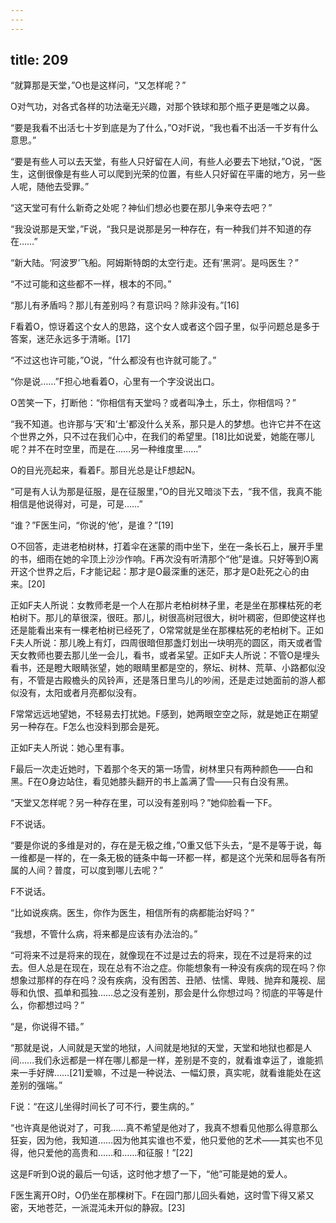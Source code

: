 ```yaml
---
---
---
```

title: 209
---



“就算那是天堂，”O也是这样问，“又怎样呢？”

O对气功，对各式各样的功法毫无兴趣，对那个铁球和那个瓶子更是嗤之以鼻。

“要是我看不出活七十岁到底是为了什么，”O对F说，“我也看不出活一千岁有什么意思。”

“要是有些人可以去天堂，有些人只好留在人间，有些人必要去下地狱，”O说，“医生，这倒很像是有些人可以爬到光荣的位置，有些人只好留在平庸的地方，另一些人呢，随他去受罪。”

“这天堂可有什么新奇之处呢？神仙们想必也要在那儿争来夺去吧？”

“我没说那是天堂，”F说，“我只是说那是另一种存在，有一种我们并不知道的存在……”

“新大陆。‘阿波罗’飞船。阿姆斯特朗的太空行走。还有‘黑洞’。是吗医生？”

“不过可能和这些都不一样，根本的不同。”

“那儿有矛盾吗？那儿有差别吗？有意识吗？除非没有。”[16]

F看着O，惊讶着这个女人的思路，这个女人或者这个园子里，似乎问题总是多于答案，迷茫永远多于清晰。[17]

“不过这也许可能，”O说，“什么都没有也许就可能了。”

“你是说……”F担心地看着O，心里有一个字没说出口。

O苦笑一下，打断他：“你相信有天堂吗？或者叫净土，乐土，你相信吗？”

“我不知道。也许那与‘天’和‘土’都没什么关系，那只是人的梦想。也许它并不在这个世界之外，只不过在我们心中，在我们的希望里。[18]比如说爱，她能在哪儿呢？并不在时空里，而是在……另一种维度里……”

O的目光亮起来，看着F。那目光总是让F想起N。

“可是有人认为那是征服，是在征服里，”O的目光又暗淡下去，“我不信，我真不能相信是他说得对，可是，可是……”

“谁？”F医生问，“你说的‘他’，是谁？”[19]

O不回答，走进老柏树林，打着伞在迷蒙的雨中坐下，坐在一条长石上，展开手里的书，细雨在她的伞顶上沙沙作响。F再次没有听清那个“他”是谁。只好等到O离开这个世界之后，F才能记起：那才是O最深重的迷茫，那才是O赴死之心的由来。[20]

正如F夫人所说：女教师老是一个人在那片老柏树林子里，老是坐在那棵枯死的老柏树下。那儿的草很深，很旺。那儿，树很高树冠很大，树叶稠密，但即使这样也还是能看出来有一棵老柏树已经死了，O常常就是坐在那棵枯死的老柏树下。正如F夫人所说：那儿晚上有灯，四周很暗但那盏灯划出一块明亮的圆区，雨天或者雪天女教师也要去那儿坐一会儿，看书，或者呆望。正如F夫人所说：不管O是埋头看书，还是瞪大眼睛张望，她的眼睛里都是空的，祭坛、树林、荒草、小路都似没有，不管是古殿檐头的风铃声，还是落日里鸟儿的吵闹，还是走过她面前的游人都似没有，太阳或者月亮都似没有。

F常常远远地望她，不轻易去打扰她。F感到，她两眼空空之际，就是她正在期望另一种存在。F怎么也没料到那会是死。

正如F夫人所说：她心里有事。

F最后一次走近她时，下着那个冬天的第一场雪，树林里只有两种颜色——白和黑。F在O身边站住，看见她膝头翻开的书上盖满了雪——只有白没有黑。

“天堂又怎样呢？另一种存在里，可以没有差别吗？”她仰脸看一下F。

F不说话。

“要是你说的多维是对的，存在是无极之维，”O重又低下头去，“是不是等于说，每一维都是一样的，在一条无极的链条中每一环都一样，都是这个光荣和屈辱各有所属的人间？普度，可以度到哪儿去呢？”

F不说话。

“比如说疾病。医生，你作为医生，相信所有的病都能治好吗？”

“我想，不管什么病，将来都是应该有办法治的。”

“可将来不过是将来的现在，就像现在不过是过去的将来，现在不过是将来的过去。但人总是在现在，现在总有不治之症。你能想象有一种没有疾病的现在吗？你想象过那样的存在吗？没有疾病，没有困苦、丑陋、怯懦、卑贱、抛弃和蔑视、屈辱和仇恨、孤单和孤独……总之没有差别，那会是什么你想过吗？彻底的平等是什么，你都想过吗？”

“是，你说得不错。”

“那就是说，人间就是天堂的地狱，人间就是地狱的天堂，天堂和地狱也都是人间……我们永远都是一样在哪儿都是一样，差别是不变的，就看谁幸运了，谁能抓来一手好牌……[21]爱嘛，不过是一种说法、一幅幻景，真实呢，就看谁能处在这差别的强端。”

F说：“在这儿坐得时间长了可不行，要生病的。”

“也许真是他说对了，可我……真不希望是他对了，我真不想看见他那么得意那么狂妄，因为他，我知道……因为他其实谁也不爱，他只爱他的艺术——其实也不见得，他只爱他的高贵和……和……和征服！”[22]

这是F听到O说的最后一句话，这时他才想了一下，“他”可能是她的爱人。

F医生离开O时，O仍坐在那棵树下。F在园门那儿回头看她，这时雪下得又紧又密，天地苍茫，一派混沌未开似的静寂。[23]
